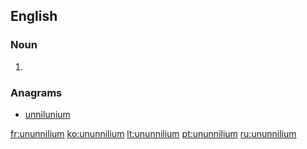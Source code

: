==English==
{{elements|Uun|unnilennium|Une|unununium|Uun}}
===Noun===
{{en-noun|-}}

# {{context|chemistry|dated|lang=en}} {{former name of|darmstadtium|lang=en}}

===Anagrams===
* [[unnilunium#English|unnilunium]]

[[fr:ununnilium]]
[[ko:ununnilium]]
[[lt:ununnilium]]
[[pt:ununnilium]]
[[ru:ununnilium]]